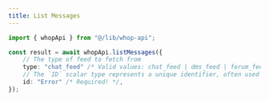 ```yaml
---
title: List Messages
---
```


```typescript
import { whopApi } from "@/lib/whop-api";

const result = await whopApi.listMessages({
	// The type of feed to fetch from
	type: "chat_feed" /* Valid values: chat_feed | dms_feed | forum_feed | livestream_feed | universal_post | user */ /* Required! */,
	// The `ID` scalar type represents a unique identifier, often used to refetch an object or as key for a cache. The ID type appears in a JSON response as a String; however, it is not intended to be human-readable. When expected as an input type, any string (such as `"4"`) or integer (such as `4`) input value will be accepted as an ID.
	id: "Error" /* Required! */,
});

```
